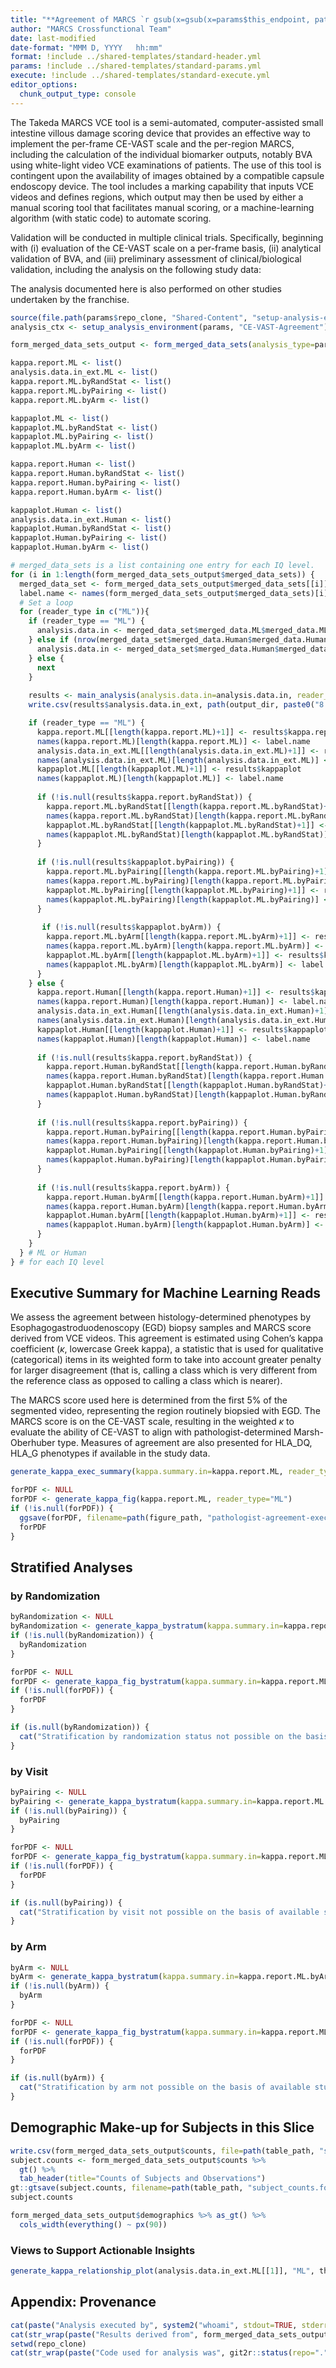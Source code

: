 ```yaml
---
title: "**Agreement of MARCS `r gsub(x=gsub(x=params$this_endpoint, pattern='All_', replacement='All (tertile) '), pattern='_', replacement=' ')` with Path Phenotypes in `r gsub(x=params$study, pattern='_', replacement=' ')`**"
author: "MARCS Crossfunctional Team"
date: last-modified
date-format: "MMM D, YYYY   hh:mm"
format: !include ../shared-templates/standard-header.yml
params: !include ../shared-templates/standard-params.yml
execute: !include ../shared-templates/standard-execute.yml
editor_options: 
  chunk_output_type: console
---
```


\clearpage

The Takeda MARCS VCE tool is a semi-automated, computer-assisted small intestine villous damage scoring device that provides an effective way to implement the per-frame CE-VAST scale and the per-region MARCS, including the calculation of the individual biomarker outputs, notably BVA using white-light video VCE examinations of patients. The use of this tool is contingent upon the availability of images obtained by a compatible capsule endoscopy device. The tool includes a marking capability that inputs VCE videos and defines regions, which output may then be used by either a manual scoring tool that facilitates manual scoring, or a machine-learning algorithm (with static code) to automate scoring. 

```{=tex}
\begin{figure}
  \caption{Schematic Depiction of the SI and Areas Evaluated by MARCS}
  \centering
  \includegraphics{images/BVA.png}
  \caption*{Burden of Villous Atrophy (BVA) is the mean of the MARCS curve in Tertile 1.}
\end{figure}
```

Validation will be conducted in multiple clinical trials. Specifically, beginning with (i) evaluation of the CE-VAST scale on a per-frame basis, (ii) analytical validation of BVA, and (iii) preliminary assessment of clinical/biological validation, including the analysis on the following study data:

```{=tex}
\begin{figure}
  \caption{Study Calendar}
  \centering
  \includegraphics{images/Study_Design.png}
  \caption*{Scheduled visits identify when data of various types is collected.}
\end{figure}
```

The analysis documented here is also performed on other studies undertaken by the franchise.

\clearpage

```r
source(file.path(params$repo_clone, "Shared-Content", "setup-analysis-environment.R"))
analysis_ctx <- setup_analysis_environment(params, "CE-VAST-Agreement")

form_merged_data_sets_output <- form_merged_data_sets(analysis_type=params$analysis_type, study=study, this_endpoint=this_endpoint, output_dir=output_dir)

kappa.report.ML <- list()
analysis.data.in_ext.ML <- list()
kappa.report.ML.byRandStat <- list()
kappa.report.ML.byPairing <- list()
kappa.report.ML.byArm <- list()

kappaplot.ML <- list()
kappaplot.ML.byRandStat <- list()
kappaplot.ML.byPairing <- list()
kappaplot.ML.byArm <- list()

kappa.report.Human <- list()
kappa.report.Human.byRandStat <- list()
kappa.report.Human.byPairing <- list()
kappa.report.Human.byArm <- list()

kappaplot.Human <- list()
analysis.data.in_ext.Human <- list()
kappaplot.Human.byRandStat <- list()
kappaplot.Human.byPairing <- list()
kappaplot.Human.byArm <- list()

# merged_data_sets is a list containing one entry for each IQ level.
for (i in 1:length(form_merged_data_sets_output$merged_data_sets)) { 
  merged_data_set <- form_merged_data_sets_output$merged_data_sets[[i]]
  label.name <- names(form_merged_data_sets_output$merged_data_sets)[i]
  # Set a loop
  for (reader_type in c("ML")){
    if (reader_type == "ML") {
      analysis.data.in <- merged_data_set$merged_data.ML$merged_data.ML.full
    } else if (nrow(merged_data_set$merged_data.Human$merged_data.Human.full) > 10) {
      analysis.data.in <- merged_data_set$merged_data.Human$merged_data.Human.full
    } else {
      next
    }
    
    results <- main_analysis(analysis.data.in=analysis.data.in, reader_type=reader_type)
    write.csv(results$analysis.data.in_ext, path(output_dir, paste0("8 analysis.data.in_ext-", reader_type, "-", label.name, ".csv")), row.names=FALSE)

    if (reader_type == "ML") {
      kappa.report.ML[[length(kappa.report.ML)+1]] <- results$kappa.report
      names(kappa.report.ML)[length(kappa.report.ML)] <- label.name
      analysis.data.in_ext.ML[[length(analysis.data.in_ext.ML)+1]] <- results$analysis.data.in_ext
      names(analysis.data.in_ext.ML)[length(analysis.data.in_ext.ML)] <- label.name
      kappaplot.ML[[length(kappaplot.ML)+1]] <- results$kappaplot
      names(kappaplot.ML)[length(kappaplot.ML)] <- label.name
      
      if (!is.null(results$kappa.report.byRandStat)) {
        kappa.report.ML.byRandStat[[length(kappa.report.ML.byRandStat)+1]] <- results$kappa.report.byRandStat
        names(kappa.report.ML.byRandStat)[length(kappa.report.ML.byRandStat)] <- label.name
        kappaplot.ML.byRandStat[[length(kappaplot.ML.byRandStat)+1]] <- results$kappaplot.byRandStat
        names(kappaplot.ML.byRandStat)[length(kappaplot.ML.byRandStat)] <- label.name
      }
     
      if (!is.null(results$kappaplot.byPairing)) {
        kappa.report.ML.byPairing[[length(kappa.report.ML.byPairing)+1]] <- results$kappa.report.byPairing
        names(kappa.report.ML.byPairing)[length(kappa.report.ML.byPairing)] <- label.name
        kappaplot.ML.byPairing[[length(kappaplot.ML.byPairing)+1]] <- results$kappaplot.byPairing
        names(kappaplot.ML.byPairing)[length(kappaplot.ML.byPairing)] <- label.name
      }
      
       if (!is.null(results$kappaplot.byArm)) {
        kappa.report.ML.byArm[[length(kappa.report.ML.byArm)+1]] <- results$kappa.report.byArm
        names(kappa.report.ML.byArm)[length(kappa.report.ML.byArm)] <- label.name
        kappaplot.ML.byArm[[length(kappaplot.ML.byArm)+1]] <- results$kappaplot.byArm
        names(kappaplot.ML.byArm)[length(kappaplot.ML.byArm)] <- label.name
      }
    } else {
      kappa.report.Human[[length(kappa.report.Human)+1]] <- results$kappa.report
      names(kappa.report.Human)[length(kappa.report.Human)] <- label.name
      analysis.data.in_ext.Human[[length(analysis.data.in_ext.Human)+1]] <- results$analysis.data.in_ext
      names(analysis.data.in_ext.Human)[length(analysis.data.in_ext.Human)] <- label.name
      kappaplot.Human[[length(kappaplot.Human)+1]] <- results$kappaplot
      names(kappaplot.Human)[length(kappaplot.Human)] <- label.name
      
      if (!is.null(results$kappa.report.byRandStat)) {
        kappa.report.Human.byRandStat[[length(kappa.report.Human.byRandStat)+1]] <- results$kappa.report.byRandStat
        names(kappa.report.Human.byRandStat)[length(kappa.report.Human.byRandStat)] <- label.name
        kappaplot.Human.byRandStat[[length(kappaplot.Human.byRandStat)+1]] <- results$kappaplot.byRandStat
        names(kappaplot.Human.byRandStat)[length(kappaplot.Human.byRandStat)] <- label.name
      }
      
      if (!is.null(results$kappa.report.byPairing)) {
        kappa.report.Human.byPairing[[length(kappa.report.Human.byPairing)+1]] <- results$kappa.report.byPairing
        names(kappa.report.Human.byPairing)[length(kappa.report.Human.byPairing)] <- label.name
        kappaplot.Human.byPairing[[length(kappaplot.Human.byPairing)+1]] <- results$kappaplot.byPairing
        names(kappaplot.Human.byPairing)[length(kappaplot.Human.byPairing)] <- label.name
      }
      
      if (!is.null(results$kappa.report.byArm)) {
        kappa.report.Human.byArm[[length(kappa.report.Human.byArm)+1]] <- results$kappa.report.byArm
        names(kappa.report.Human.byArm)[length(kappa.report.Human.byArm)] <- label.name
        kappaplot.Human.byArm[[length(kappaplot.Human.byArm)+1]] <- results$kappaplot.byArm
        names(kappaplot.Human.byArm)[length(kappaplot.Human.byArm)] <- label.name
      }
    }
  } # ML or Human
} # for each IQ level
```

## Executive Summary for Machine Learning Reads

We assess the agreement between histology-determined phenotypes by Esophagogastroduodenoscopy (EGD) biopsy samples and MARCS score derived from VCE videos. This agreement is estimated using Cohen's kappa coefficient ($\kappa$, lowercase Greek kappa), a statistic that is used for qualitative (categorical) items in its weighted form to take into account greater penalty for larger disagreement (that is, calling a class which is very different from the reference class as opposed to calling a class which is nearer).

The MARCS score used here is determined from the first 5% of the segmented video, representing the region routinely biopsied with EGD. The MARCS score is on the CE-VAST scale, resulting in the weighted $\kappa$ to evaluate the ability of CE-VAST to align with pathologist-determined Marsh-Oberhuber type. Measures of agreement are also presented for HLA_DQ, HLA_G phenotypes if available in the study data.

```r
generate_kappa_exec_summary(kappa.summary.in=kappa.report.ML, reader_type="ML")
```

```r
forPDF <- NULL
forPDF <- generate_kappa_fig(kappa.report.ML, reader_type="ML")
if (!is.null(forPDF)) {
  ggsave(forPDF, filename=path(figure_path, "pathologist-agreement-executive-summary.ML.png"))
  forPDF
}
```

\clearpage
## Stratified Analyses

### by Randomization
```r
byRandomization <- NULL
byRandomization <- generate_kappa_bystratum(kappa.summary.in=kappa.report.ML.byRandStat, reader_type="ML", stratifier="RandStat")
if (!is.null(byRandomization)) {
  byRandomization
}
```
```r
forPDF <- NULL
forPDF <- generate_kappa_fig_bystratum(kappa.summary.in=kappa.report.ML.byRandStat, reader_type="ML", stratifier="RandStat")
if (!is.null(forPDF)) {
  forPDF
}
```
```r
if (is.null(byRandomization)) {
  cat("Stratification by randomization status not possible on the basis of available study data.")
}
```

\clearpage
### by Visit
```r
byPairing <- NULL
byPairing <- generate_kappa_bystratum(kappa.summary.in=kappa.report.ML.byPairing, reader_type="ML", stratifier="Pairing")
if (!is.null(byPairing)) {
  byPairing
}
```
```r
forPDF <- NULL
forPDF <- generate_kappa_fig_bystratum(kappa.summary.in=kappa.report.ML.byPairing, reader_type="ML", stratifier="Pairing")
if (!is.null(forPDF)) {
  forPDF
}
```
```r
if (is.null(byPairing)) {
  cat("Stratification by visit not possible on the basis of available study data.")
}
```

\clearpage
### by Arm
```r
byArm <- NULL
byArm <- generate_kappa_bystratum(kappa.summary.in=kappa.report.ML.byArm, reader_type="ML", stratifier="Arm")
if (!is.null(byArm)) {
  byArm
}
```
```r
forPDF <- NULL
forPDF <- generate_kappa_fig_bystratum(kappa.summary.in=kappa.report.ML.byArm, reader_type="ML", stratifier="Arm")
if (!is.null(forPDF)) {
  forPDF
}
```
```r
if (is.null(byArm)) {
  cat("Stratification by arm not possible on the basis of available study data.")
}
```

<!-- 
NO HUMAN FOR NOW \clearpage
## Details for Human Reads
```r
exec_summary.Human <- NULL
exec_summary.Human <- generate_kappa_exec_summary(kappa.summary.in=kappa.report.Human, reader_type="Human")
if (!is.null(exec_summary.Human)) {
  exec_summary.Human
}
```
```r
fig.out <- generate_kappa_fig(kappa.summary.in=kappa.report.Human, reader_type="Human")
if (!is.null(fig.out)) {
  fig.out
}
```r
if (is.null(exec_summary.Human)) {
  cat("Human reader analyses not possible on the basis of available study data.")
}
``` 
-->

\clearpage
## Demographic Make-up for Subjects in this Slice

```r
write.csv(form_merged_data_sets_output$counts, file=path(table_path, "subject_counts.csv"))
subject.counts <- form_merged_data_sets_output$counts %>%
  gt() %>%
  tab_header(title="Counts of Subjects and Observations")
gt::gtsave(subject.counts, filename=path(table_path, "subject_counts.formatted.png"))
subject.counts
```
```r
form_merged_data_sets_output$demographics %>% as_gt() %>%
  cols_width(everything() ~ px(90))
```

### Views to Support Actionable Insights
```r
generate_kappa_relationship_plot(analysis.data.in_ext.ML[[1]], "ML", this_endpoint)
```

\clearpage

## Appendix: Provenance {.unnumbered}
```r
cat(paste("Analysis executed by", system2("whoami", stdout=TRUE, stderr=TRUE)))
cat(str_wrap(paste("Results derived from", form_merged_data_sets_output$provenance), width=50, whitespace_only=FALSE))
setwd(repo_clone)
cat(str_wrap(paste("Code used for analysis was", git2r::status(repo=".", staged=TRUE, unstaged=TRUE, untracked=TRUE, ignored=FALSE, all_untracked=FALSE)), width=50, whitespace_only=FALSE))
```
